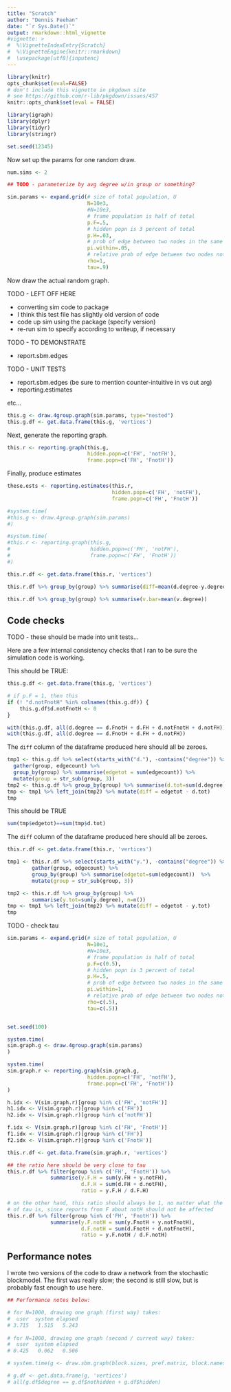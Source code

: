 ```yaml
---
title: "Scratch"
author: "Dennis Feehan"
date: "`r Sys.Date()`"
output: rmarkdown::html_vignette
#vignette: >
#  %\VignetteIndexEntry{Scratch}
#  %\VignetteEngine{knitr::rmarkdown}
#  \usepackage[utf8]{inputenc}
---
```



```r
library(knitr)
opts_chunk$set(eval=FALSE)
# don't include this vignette in pkgdown site
# see https://github.com/r-lib/pkgdown/issues/457
knitr::opts_chunk$set(eval = FALSE)

```

```r
library(igraph)
library(dplyr)
library(tidyr)
library(stringr)
```

```r
set.seed(12345)
```

Now set up the params for one random draw.

```r
num.sims <- 2

## TODO - parameterize by avg degree w/in group or something?

sim.params <- expand.grid(# size of total population, U
                          N=10e3,
                          #N=10e3,
                          # frame population is half of total
                          p.F=.5,
                          # hidden popn is 3 percent of total
                          p.H=.03,
                          # prob of edge between two nodes in the same group
                          pi.within=.05,
                          # relative prob of edge between two nodes not in the same group
                          rho=1,
                          tau=.9)


```

Now draw the actual random graph.

TODO - LEFT OFF HERE

* converting sim code to package
* I think this test file has slightly old version of code
* code up sim using the package (specify version)
* re-run sim to specify according to writeup, if necessary

TODO - TO DEMONSTRATE

* report.sbm.edges

TODO - UNIT TESTS

* report.sbm.edges (be sure to mention counter-intuitive in vs out arg)
* reporting.estimates

etc...

```r
this.g <- draw.4group.graph(sim.params, type="nested")
this.g.df <- get.data.frame(this.g, 'vertices')
```

Next, generate the reporting graph.

```r
this.r <- reporting.graph(this.g, 
                          hidden.popn=c('FH', 'notFH'),
                          frame.popn=c('FH', 'FnotH'))
```

Finally, produce estimates

```r

these.ests <- reporting.estimates(this.r, 
                                  hidden.popn=c('FH', 'notFH'),
                                  frame.popn=c('FH', 'FnotH'))

```

```r

#system.time(
#this.g <- draw.4group.graph(sim.params)
#)

#system.time(
#this.r <- reporting.graph(this.g, 
#                          hidden.popn=c('FH', 'notFH'),
#                          frame.popn=c('FH', 'FnotH'))
#)

this.r.df <- get.data.frame(this.r, 'vertices')

this.r.df %>% group_by(group) %>% summarise(diff=mean(d.degree-y.degree),d.bar=mean(d.degree))

this.r.df %>% group_by(group) %>% summarise(v.bar=mean(v.degree))


```

## Code checks

TODO - these should be made into unit tests...

Here are a few internal consistency checks that I ran to be sure the
simulation code is working.

This should be TRUE:
```r
this.g.df <- get.data.frame(this.g, 'vertices')

# if p.F = 1, then this 
if (! "d.notFnotH" %in% colnames(this.g.df)) {
    this.g.df$d.notFnotH <- 0
}

with(this.g.df, all(d.degree == d.FnotH + d.FH + d.notFnotH + d.notFH))
with(this.g.df, all(d.degree == d.FnotH + d.FH + d.notFH))
```

The `diff` column of the dataframe produced here should all be zeroes.
```r
tmp1 <- this.g.df %>% select(starts_with("d."), -contains("degree")) %>% 
  gather(group, edgecount) %>%
  group_by(group) %>% summarise(edgetot = sum(edgecount)) %>%
  mutate(group = str_sub(group, 3))
tmp2 <- this.g.df %>% group_by(group) %>% summarise(d.tot=sum(d.degree), n=n())
tmp <- tmp1 %>% left_join(tmp2) %>% mutate(diff = edgetot - d.tot)
tmp
```

This should be TRUE
```r
sum(tmp$edgetot)==sum(tmp$d.tot)
```

The `diff` column of the dataframe produced here should all be zeroes.
```r
this.r.df <- get.data.frame(this.r, 'vertices')

tmp1 <- this.r.df %>% select(starts_with("y."), -contains("degree")) %>%
        gather(group, edgecount) %>%
        group_by(group) %>% summarise(edgetot=sum(edgecount))  %>%
        mutate(group = str_sub(group, 3))

tmp2 <- this.r.df %>% group_by(group) %>% 
        summarise(y.tot=sum(y.degree), n=n())
tmp <- tmp1 %>% left_join(tmp2) %>% mutate(diff = edgetot - y.tot)
tmp

```

TODO - check tau

```r
sim.params <- expand.grid(# size of total population, U
                          N=10e1,
                          #N=10e3,
                          # frame population is half of total
                          p.F=c(0.5),
                          # hidden popn is 3 percent of total
                          p.H=.5,
                          # prob of edge between two nodes in the same group
                          pi.within=1,
                          # relative prob of edge between two nodes not in the same group
                          rho=c(.5),
                          tau=c(.5))


set.seed(100)

system.time(
sim.graph.g <- draw.4group.graph(sim.params)
)

system.time(
sim.graph.r <- reporting.graph(sim.graph.g, 
                          hidden.popn=c('FH', 'notFH'),
                          frame.popn=c('FH', 'FnotH'))
)

h.idx <- V(sim.graph.r)[group %in% c('FH', 'notFH')] 
h1.idx <- V(sim.graph.r)[group %in% c('FH')] 
h2.idx <- V(sim.graph.r)[group %in% c('notFH')] 

f.idx <- V(sim.graph.r)[group %in% c('FH', 'FnotH')] 
f1.idx <- V(sim.graph.r)[group %in% c('FH')] 
f2.idx <- V(sim.graph.r)[group %in% c('FnotH')] 

this.r.df <- get.data.frame(sim.graph.r, 'vertices')

## the ratio here should be very close to tau
this.r.df %>% filter(group %in% c('FH', 'FnotH')) %>%
              summarise(y.F.H = sum(y.FH + y.notFH),
                        d.F.H = sum(d.FH + d.notFH),
                        ratio = y.F.H / d.F.H)

# on the other hand, this ratio should always be 1, no matter what the value
# of tau is, since reports from F about notH should not be affected
this.r.df %>% filter(group %in% c('FH', 'FnotH')) %>%
              summarise(y.F.notH = sum(y.FnotH + y.notFnotH),
                        d.F.notH = sum(d.FnotH + d.notFnotH),
                        ratio = y.F.notH / d.F.notH)

```

## Performance notes

I wrote two versions of the code to draw a network from the
stochastic blockmodel. The first was really slow; the second is
still slow, but is probably fast enough to use here.

```r
## Performance notes below:

# for N=1000, drawing one graph (first way) takes:
#  user  system elapsed
# 3.715   1.515   5.243
  
# for N=1000, drawing one graph (second / current way) takes:
#  user  system elapsed
# 0.425   0.062   0.506

# system.time(g <- draw.sbm.graph(block.sizes, pref.matrix, block.names))

# g.df <- get.data.frame(g, 'vertices')
# all(g.df$degree == g.df$nothidden + g.df$hidden)

```

